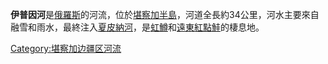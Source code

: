 '''伊普因河'''是[[俄羅斯|俄羅斯]]的河流，位於[[堪察加半島|堪察加半島]]，河道全長約34公里，河水主要來自融雪和雨水，最終注入[[夏皮納河|夏皮納河]]，是[[虹鱒|虹鱒]]和[[遠東紅點鮭|遠東紅點鮭]]的棲息地。

{{Russia-geo-stub}}

[[Category:堪察加边疆区河流|Category:堪察加边疆区河流]]